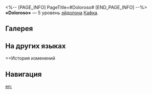 <%-- [PAGE_INFO]
PageTitle=#Doloroso#
[END_PAGE_INFO] --%>
{{Эйдолон Инфобокс
|Название         = Doloroso
|Изображение      = Эйдолон Doloroso.png
|Персонаж         = Кафка
|Уровень          = 5
|Длительность     = 
|Описание         = Уровень сверхспособности повышается на 2, максимальный уровень - 15. Уровень таланта повышается на 2, максимальный уровень - 15.
|Свойство1        = 
|Масштабирование1 = 
}}
'''«Doloroso»''' — 5 уровень [[эйдолон]]а [[Кафка]].

==Галерея==
{{Галерея|position=left|captionalign=center
|Персонаж Кафка Эйдолон 5.png|Осколок Эйдолона
}}

==На других языках==
{{На других языках
|en   = Doloroso
|zhs  = 只有今晚奏鸣
|zht  = 只有今晚奏鳴
|ja   = {{Rubi|今晩|こんばん}}だけの{{Rubi|奏鳴|そうめい}}
|ko   = 돌로로소
|es   = Doloroso
|fr   = Doloroso
|ru   = Doloroso
|th   = Doloroso
|vi   = Chỉ Cất Giọng Đêm Nay
|de   = Doloroso
|id   = Doloroso
|pt   = Doloroso
}}

==История изменений
{{История изменений|3.5}}

==Навигация==
{{Навык Навбокс|Кафка}}

[[en:]]